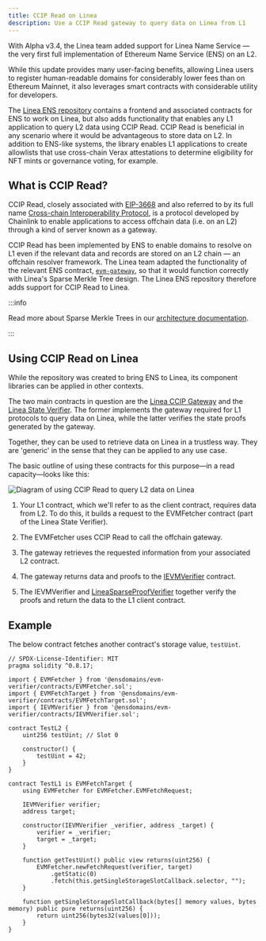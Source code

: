 ```yaml
---
title: CCIP Read on Linea
description: Use a CCIP Read gateway to query data on Linea from L1
---
```


With Alpha v3.4, the Linea team added support for Linea Name Service — the very first full 
implementation of Ethereum Name Service (ENS) on an L2. 

While this update provides many user-facing benefits, allowing Linea users to register 
human-readable domains for considerably lower fees than on Ethereum Mainnet, it also leverages smart 
contracts with considerable utility for developers.

The [Linea ENS repository](https://github.com/Consensys/linea-ens) contains a frontend and 
associated contracts for ENS to work on Linea, but also adds functionality that enables any L1 
application to query L2 data using CCIP Read. CCIP Read is beneficial in any scenario where it 
would be advantageous to store data on L2. In addition to ENS-like systems, the library enables L1 
applications to create allowlists that use cross-chain Verax attestations to determine eligibility 
for NFT mints or governance voting, for example. 

## What is CCIP Read?

CCIP Read, closely associated with [EIP-3668](https://eips.ethereum.org/EIPS/eip-3668) and also 
referred to by its full name [Cross-chain Interoperability Protocol](https://chain.link/cross-chain), 
is a protocol developed by Chainlink to enable applications to access offchain data (i.e. on an L2) 
through a kind of server known as a gateway. 

CCIP Read has been implemented by ENS to enable domains to resolve on L1 even if the relevant data 
and records are stored on an L2 chain — an offchain resolver framework. The Linea team adapted the 
functionality of the relevant ENS contract, [`evm-gateway`](https://github.com/ensdomains/evmgateway),
so that it would function correctly with Linea's Sparse Merkle Tree design. The Linea ENS repository
therefore adds support for CCIP Read to Linea.

:::info 

Read more about Sparse Merkle Trees in our [architecture documentation](/architecture/stack/evm-state-manager).

:::

## Using CCIP Read on Linea

While the repository was created to bring ENS to Linea, its component libraries can be applied in 
other contexts. 

The two main contracts in question are the [Linea CCIP Gateway](https://github.com/Consensys/linea-ens/tree/main/packages/linea-ccip-gateway) and the [Linea State Verifier](https://github.com/Consensys/linea-ens/tree/main/packages/linea-state-verifier). The former implements the gateway required for L1 protocols to query data on 
Linea, while the latter verifies the state proofs generated by the gateway.  

Together, they can be used to retrieve data on Linea in a trustless way. They are 'generic' in the 
sense that they can be applied to any use case.

The basic outline of using these contracts for this purpose—in a read capacity—looks like this:

<div class="center-container">
  <div class="img-large">
    <img
      src={
        require("/static/img/article_images/Build_on_Linea/Tooling_and_infrastructure/Cross-chain/CCIP-Read/Linea ENSCCIP Read.png")
          .default
      }
      alt="Diagram of using CCIP Read to query L2 data on Linea"
    />
  </div>
</div>

1. Your L1 contract, which we'll refer to as the client contract, requires data from L2. To do this, 
it builds a request to the EVMFetcher contract (part of the Linea State Verifier).

2. The EVMFetcher uses CCIP Read to call the offchain gateway. 

3. The gateway retrieves the requested information from your associated L2 contract. 

4. The gateway returns data and proofs to the [IEVMVerifier](https://github.com/Consensys/linea-ens/blob/main/packages/linea-state-verifier/contracts/IEVMVerifier.sol) contract.

5. The IEVMVerifier and [LineaSparseProofVerifier](https://github.com/Consensys/linea-ens/blob/main/packages/linea-state-verifier/contracts/LineaSparseProofVerifier.sol) together verify the proofs and return
the data to the L1 client contract. 

## Example

The below contract fetches another contract's storage value, `testUint`. 

```
// SPDX-License-Identifier: MIT
pragma solidity ^0.8.17;

import { EVMFetcher } from '@ensdomains/evm-verifier/contracts/EVMFetcher.sol';
import { EVMFetchTarget } from '@ensdomains/evm-verifier/contracts/EVMFetchTarget.sol';
import { IEVMVerifier } from '@ensdomains/evm-verifier/contracts/IEVMVerifier.sol';

contract TestL2 {
    uint256 testUint; // Slot 0

    constructor() {
        testUint = 42;
    }
}

contract TestL1 is EVMFetchTarget {
    using EVMFetcher for EVMFetcher.EVMFetchRequest;

    IEVMVerifier verifier;
    address target;

    constructor(IEVMVerifier _verifier, address _target) {
        verifier = _verifier;
        target = _target;
    }

    function getTestUint() public view returns(uint256) {
        EVMFetcher.newFetchRequest(verifier, target)
            .getStatic(0)
            .fetch(this.getSingleStorageSlotCallback.selector, "");
    }

    function getSingleStorageSlotCallback(bytes[] memory values, bytes memory) public pure returns(uint256) {
        return uint256(bytes32(values[0]));
    }
}
```